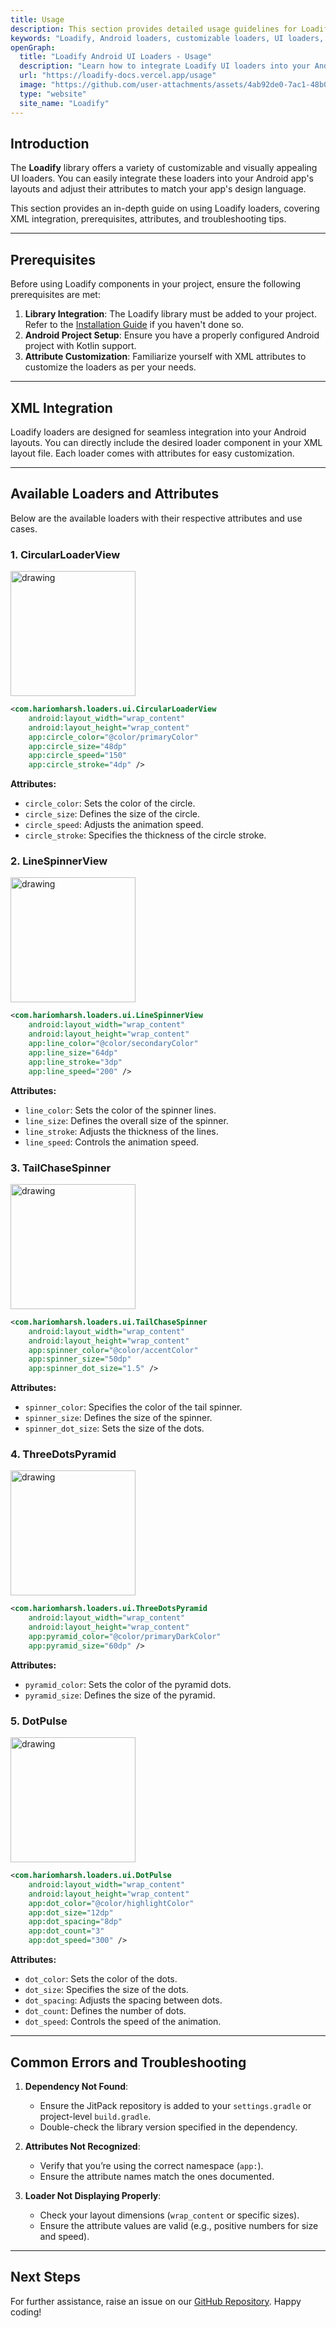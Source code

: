 ```yaml
---
title: Usage
description: This section provides detailed usage guidelines for Loadify components, including XML integration, attributes, prerequisites, and common errors.
keywords: "Loadify, Android loaders, customizable loaders, UI loaders, Android UI components, Kotlin-based Android libraries, Jetpack Compose animations, Android development tools, Best libraries for Android app performance, Free tools for UI/UX Android apps, Firebase integration with Android UI loaders, Modern UI design for mobile apps, Top Android libraries for developers"
openGraph:
  title: "Loadify Android UI Loaders - Usage"
  description: "Learn how to integrate Loadify UI loaders into your Android projects with customizable attributes and easy XML integration."
  url: "https://loadify-docs.vercel.app/usage"
  image: "https://github.com/user-attachments/assets/4ab92de0-7ac1-48b0-99a6-1ba0bf67eb33"
  type: "website"
  site_name: "Loadify"
---
```


## Introduction

The **Loadify** library offers a variety of customizable and visually appealing UI loaders. You can easily integrate these loaders into your Android app's layouts and adjust their attributes to match your app's design language.

This section provides an in-depth guide on using Loadify loaders, covering XML integration, prerequisites, attributes, and troubleshooting tips.

---

## Prerequisites

Before using Loadify components in your project, ensure the following prerequisites are met:

1. **Library Integration**: The Loadify library must be added to your project. Refer to the [Installation Guide](installation.md) if you haven't done so.
2. **Android Project Setup**: Ensure you have a properly configured Android project with Kotlin support.
3. **Attribute Customization**: Familiarize yourself with XML attributes to customize the loaders as per your needs.

---

## XML Integration

Loadify loaders are designed for seamless integration into your Android layouts. You can directly include the desired loader component in your XML layout file. Each loader comes with attributes for easy customization.

---

## Available Loaders and Attributes

Below are the available loaders with their respective attributes and use cases.

### 1. CircularLoaderView

<img src="https://github.com/user-attachments/assets/2d8608fa-ed61-45af-b38a-0721af3a6c83" alt="drawing" width="200"/>

```xml
<com.hariomharsh.loaders.ui.CircularLoaderView
    android:layout_width="wrap_content"
    android:layout_height="wrap_content"
    app:circle_color="@color/primaryColor"
    app:circle_size="48dp"
    app:circle_speed="150"
    app:circle_stroke="4dp" />
```

**Attributes:**

- `circle_color`: Sets the color of the circle.
- `circle_size`: Defines the size of the circle.
- `circle_speed`: Adjusts the animation speed.
- `circle_stroke`: Specifies the thickness of the circle stroke.

### 2. LineSpinnerView

<img src="https://github.com/user-attachments/assets/60f41fd6-0bf1-47dd-992f-e229d8c76c1d" alt="drawing" width="200"/>

```xml
<com.hariomharsh.loaders.ui.LineSpinnerView
    android:layout_width="wrap_content"
    android:layout_height="wrap_content"
    app:line_color="@color/secondaryColor"
    app:line_size="64dp"
    app:line_stroke="3dp"
    app:line_speed="200" />
```

**Attributes:**

- `line_color`: Sets the color of the spinner lines.
- `line_size`: Defines the overall size of the spinner.
- `line_stroke`: Adjusts the thickness of the lines.
- `line_speed`: Controls the animation speed.

### 3. TailChaseSpinner

<img src="https://github.com/user-attachments/assets/278d7ebd-3edc-4233-9e2a-9c7f4e55353a" alt="drawing" width="200"/>

```xml
<com.hariomharsh.loaders.ui.TailChaseSpinner
    android:layout_width="wrap_content"
    android:layout_height="wrap_content"
    app:spinner_color="@color/accentColor"
    app:spinner_size="50dp"
    app:spinner_dot_size="1.5" />
```

**Attributes:**

- `spinner_color`: Specifies the color of the tail spinner.
- `spinner_size`: Defines the size of the spinner.
- `spinner_dot_size`: Sets the size of the dots.

### 4. ThreeDotsPyramid

<img src="https://github.com/user-attachments/assets/b4c52e97-4499-462e-8597-660e2181149b" alt="drawing" width="200"/>

```xml
<com.hariomharsh.loaders.ui.ThreeDotsPyramid
    android:layout_width="wrap_content"
    android:layout_height="wrap_content"
    app:pyramid_color="@color/primaryDarkColor"
    app:pyramid_size="60dp" />
```

**Attributes:**

- `pyramid_color`: Sets the color of the pyramid dots.
- `pyramid_size`: Defines the size of the pyramid.

### 5. DotPulse

<img src="https://github.com/user-attachments/assets/fa72b31a-9b89-4c30-bac1-a54b3b922b92" alt="drawing" width="200"/>

```xml
<com.hariomharsh.loaders.ui.DotPulse
    android:layout_width="wrap_content"
    android:layout_height="wrap_content"
    app:dot_color="@color/highlightColor"
    app:dot_size="12dp"
    app:dot_spacing="8dp"
    app:dot_count="3"
    app:dot_speed="300" />
```

**Attributes:**

- `dot_color`: Sets the color of the dots.
- `dot_size`: Specifies the size of the dots.
- `dot_spacing`: Adjusts the spacing between dots.
- `dot_count`: Defines the number of dots.
- `dot_speed`: Controls the speed of the animation.


---

## Common Errors and Troubleshooting

1. **Dependency Not Found**:
   - Ensure the JitPack repository is added to your `settings.gradle` or project-level `build.gradle`.
   - Double-check the library version specified in the dependency.

2. **Attributes Not Recognized**:
   - Verify that you’re using the correct namespace (`app:`).
   - Ensure the attribute names match the ones documented.

3. **Loader Not Displaying Properly**:
   - Check your layout dimensions (`wrap_content` or specific sizes).
   - Ensure the attribute values are valid (e.g., positive numbers for size and speed).

---

## Next Steps


For further assistance, raise an issue on our [GitHub Repository](https://github.com/Harry2876/EzyLoaders/issues). Happy coding!